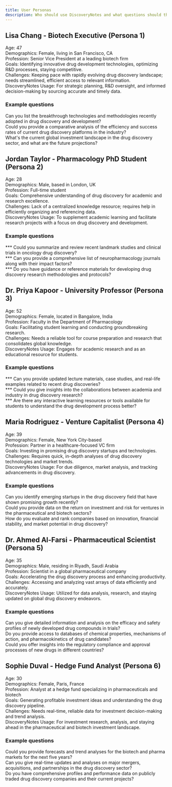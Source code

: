 ```yaml
---  
title: User Personas  
description: Who should use DiscoveryNotes and what questions should they ask?  
---  
```

  
## Lisa Chang - Biotech Executive (Persona 1)  
Age: 47  
Demographics: Female, living in San Francisco, CA  
Profession: Senior Vice President at a leading biotech firm  
Goals: Identifying innovative drug development technologies, optimizing R&D processes, staying competitive.  
Challenges: Keeping pace with rapidly evolving drug discovery landscape; needs streamlined, efficient access to relevant information.  
DiscoveryNotes Usage: For strategic planning, R&D oversight, and informed decision-making by sourcing accurate and timely data.  

### Example questions

Can you list the breakthrough technologies and methodologies recently adopted in drug discovery and development?  
Could you provide a comparative analysis of the efficiency and success rates of current drug discovery platforms in the industry?  
What's the current global investment landscape in the drug discovery sector, and what are the future projections?  
   
## Jordan Taylor - Pharmacology PhD Student (Persona 2)  
Age: 28  
Demographics: Male, based in London, UK  
Profession: Full-time student  
Goals: Comprehensive understanding of drug discovery for academic and research excellence.  
Challenges: Lack of a centralized knowledge resource; requires help in efficiently organizing and referencing data.  
DiscoveryNotes Usage: To supplement academic learning and facilitate research projects with a focus on drug discovery and development.  


### Example questions

*** Could you summarize and review recent landmark studies and clinical trials in oncology drug discovery?  
*** Can you provide a comprehensive list of neuropharmacology journals along with their impact factors?  
*** Do you have guidance or reference materials for developing drug discovery research methodologies and protocols?  

## Dr. Priya Kapoor - University Professor (Persona 3)  
Age: 52  
Demographics: Female, located in Bangalore, India  
Profession: Faculty in the Department of Pharmacology  
Goals: Facilitating student learning and conducting groundbreaking research.  
Challenges: Needs a reliable tool for course preparation and research that consolidates global knowledge.  
DiscoveryNotes Usage: Engages for academic research and as an educational resource for students.  

### Example questions

*** Can you provide updated lecture materials, case studies, and real-life examples related to recent drug discoveries?  
*** Could you give insights into the collaborations between academia and industry in drug discovery research?  
*** Are there any interactive learning resources or tools available for students to understand the drug development process better?  

## Maria Rodriguez - Venture Capitalist (Persona 4)  
Age: 39  
Demographics: Female, New York City-based  
Profession: Partner in a healthcare-focused VC firm  
Goals: Investing in promising drug discovery startups and technologies.  
Challenges: Requires quick, in-depth analyses of drug discovery technologies and market trends.  
DiscoveryNotes Usage: For due diligence, market analysis, and tracking advancements in drug discovery. 

### Example questions

Can you identify emerging startups in the drug discovery field that have shown promising growth recently?  
Could you provide data on the return on investment and risk for ventures in the pharmaceutical and biotech sectors?  
How do you evaluate and rank companies based on innovation, financial stability, and market potential in drug discovery?  

## Dr. Ahmed Al-Farsi - Pharmaceutical Scientist (Persona 5)  
Age: 35  
Demographics: Male, residing in Riyadh, Saudi Arabia  
Profession: Scientist in a global pharmaceutical company  
Goals: Accelerating the drug discovery process and enhancing productivity.  
Challenges: Accessing and analyzing vast arrays of data efficiently and accurately.  
DiscoveryNotes Usage: Utilized for data analysis, research, and staying updated on global drug discovery endeavors.  

### Example questions

Can you give detailed information and analysis on the efficacy and safety profiles of newly developed drug compounds in trials?  
Do you provide access to databases of chemical properties, mechanisms of action, and pharmacokinetics of drug candidates?  
Could you offer insights into the regulatory compliance and approval processes of new drugs in different countries?  

## Sophie Duval - Hedge Fund Analyst (Persona 6)  
Age: 30  
Demographics: Female, Paris, France  
Profession: Analyst at a hedge fund specializing in pharmaceuticals and biotech  
Goals: Generating profitable investment ideas and understanding the drug discovery pipeline.  
Challenges: Needs real-time, reliable data for investment decision-making and trend analysis.  
DiscoveryNotes Usage: For investment research, analysis, and staying ahead in the pharmaceutical and biotech investment landscape.  

### Example questions

Could you provide forecasts and trend analyses for the biotech and pharma markets for the next five years?  
Can you give real-time updates and analyses on major mergers, acquisitions, and partnerships in the drug discovery sector?  
Do you have comprehensive profiles and performance data on publicly traded drug discovery companies and their current projects?  